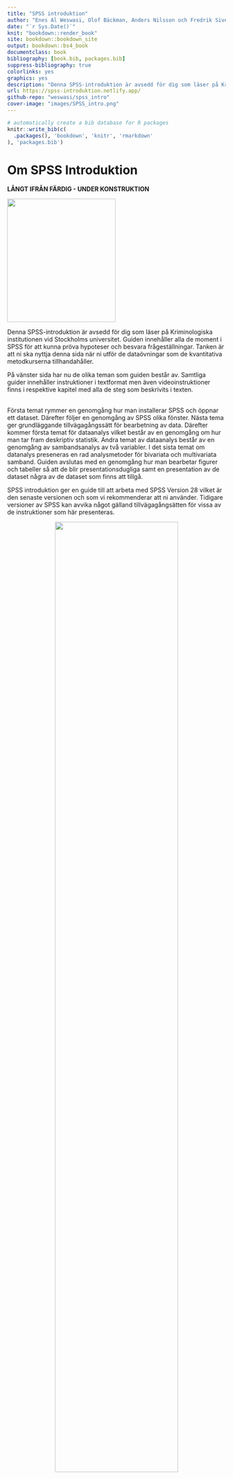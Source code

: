 ```yaml
--- 
title: "SPSS introduktion"
author: "Enes Al Weswasi, Olof Bäckman, Anders Nilsson och Fredrik Sivertsson"
date: "`r Sys.Date()`"
knit: "bookdown::render_book"
site: bookdown::bookdown_site
output: bookdown::bs4_book
documentclass: book
bibliography: [book.bib, packages.bib]
suppress-bibliography: true
colorlinks: yes
graphics: yes
description: "Denna SPSS-introduktion är avsedd för dig som läser på Kriminologiska institutionen vid Stockholms universitet."
url: https://spss-introduktion.netlify.app/
github-repo: "weswasi/spss_intro"
cover-image: "images/SPSS_intro.png"
---
```


```r
# automatically create a bib database for R packages
knitr::write_bib(c(
  .packages(), 'bookdown', 'knitr', 'rmarkdown'
), 'packages.bib')
```

# Om SPSS Introduktion {-}

<b>LÅNGT IFRÅN FÄRDIG - UNDER KONSTRUKTION</b>

<img src="images/SPSS_intro.png" width="250" height="285" class="cover"/><p>Denna SPSS-introduktion är avsedd för dig som läser på Kriminologiska institutionen vid Stockholms universitet. Guiden innehåller alla de moment i SPSS för att kunna pröva hypoteser och besvara frågeställningar. Tanken är att ni ska nyttja denna sida när ni utför de dataövningar som de kvantitativa metodkurserna tillhandahåller.

På vänster sida har nu de olika teman som guiden består av. Samtliga guider innehåller instruktioner i textformat men även videoinstruktioner finns i respektive kapitel med alla de steg som beskrivits i texten.</p>
<br>
Första temat rymmer en genomgång hur man installerar SPSS och öppnar ett dataset. Därefter följer en genomgång av SPSS olika fönster. Nästa tema ger grundläggande tillvägagångssätt för bearbetning av data. Därefter kommer första temat för dataanalys vilket består av en genomgång om hur man tar fram deskriptiv statistik. Andra temat av dataanalys består av en genomgång av sambandsanalys av två variabler. I det sista temat om datanalys preseneras en rad analysmetoder för bivariata och multivariata samband. Guiden avslutas med en genomgång hur man bearbetar figurer och tabeller så att de blir presentationsdugliga samt en presentation av de dataset några av de dataset som finns att tillgå.

SPSS introduktion ger en guide till att arbeta med SPSS Version 28 vilket är den senaste versionen och som vi rekommenderar att ni använder. Tidigare versioner av SPSS kan avvika något gälland tillvägagångsätten för vissa av de instruktioner som här presenteras.

<center><img src="images/animation.gif" width="75%" height="75%"/></center><br>

Om ni hittar något fel eller har förbättrningsförslag får ni mer än gärna mejla de till <a href = "mailto: enes.al.weswasi@criminology.su.se">enes.al.weswasi@criminology.su.se</a>.
